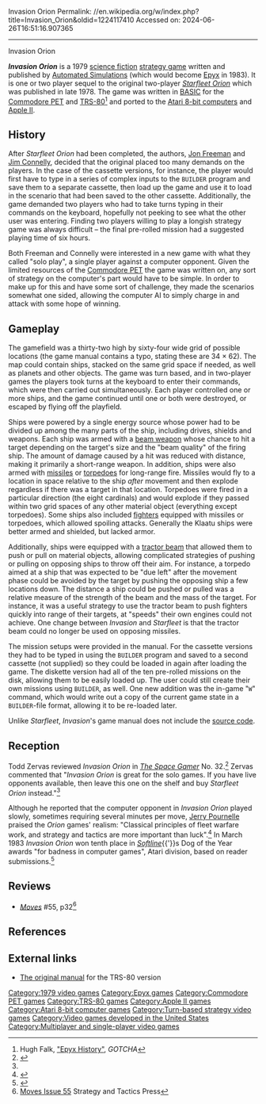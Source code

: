 Invasion Orion
Permalink: //en.wikipedia.org/w/index.php?title=Invasion_Orion&oldid=1224117410
Accessed on: 2024-06-26T16:51:16.907365



------
Invasion Orion
{{Infobox video game
|title  = Invasion Orion
|image = Invasion Orion video game cover art.jpg
|alt = 
|developer = [[Automated Simulations]]
|publisher = Automated Simulations
|designer = [[Jon Freeman (game designer)|Jon Freeman]]<br>Jim Connelley
|released = 1979
|genre = [[Strategy game|Strategy]]
|modes = [[Single-player video game|Single-player]], two-player
|platforms = [[Apple II series|Apple II]], [[Atari 8-bit]], [[Commodore PET|PET]], [[TRS-80]]
}}

'''''Invasion Orion''''' is a 1979 [[science fiction]] [[strategy game]] written and published by [[Automated Simulations]] (which would become [[Epyx]] in 1983). It is one or two player sequel to the original two-player ''[[Starfleet Orion]]'' which was published in late 1978. The game was written in [[BASIC]] for the [[Commodore PET]] and [[TRS-80]]<ref>Hugh Falk, [http://archive.kontek.net/gotcha.classicgaming.gamespy.com/epyx.htm "Epyx History"], ''GOTCHA''</ref> and ported to the [[Atari 8-bit computers]] and [[Apple II series|Apple II]].

==History==
After ''Starfleet Orion'' had been completed, the authors, [[Jon Freeman (game designer)|Jon Freeman]] and [[Jim Connelly]], decided that the original placed too many demands on the players. In the case of the cassette versions, for instance, the player would first have to type in a series of complex inputs to the <code>BUILDER</code> program and save them to a separate cassette, then load up the game and use it to load in the scenario that had been saved to the other cassette. Additionally, the game demanded two players who had to take turns typing in their commands on the keyboard, hopefully not peeking to see what the other user was entering. Finding two players willing to play a longish strategy game was always difficult &ndash; the final pre-rolled mission had a suggested playing time of six hours.{{Citation needed|date=August 2015}}

Both Freeman and Connelly were interested in a new game with what they called "solo play", a single player against a computer opponent. Given the limited resources of the [[Commodore PET]] the game was written on, any sort of strategy on the computer's part would have to be simple. In order to make up for this and have some sort of challenge, they made the scenarios somewhat one sided, allowing the computer AI to simply charge in and attack with some hope of winning.{{Citation needed|date=August 2015}}

==Gameplay==
The gamefield was a thirty-two high by sixty-four wide grid of possible locations (the game manual contains a typo, stating these are 34 × 62). The map could contain ships, stacked on the same grid space if needed, as well as planets and other objects. The game was turn based, and in two-player games the players took turns at the keyboard to enter their commands, which were then carried out simultaneously. Each player controlled one or more ships, and the game continued until one or both were destroyed, or escaped by flying off the playfield.

Ships were powered by a single energy source whose power had to be divided up among the many parts of the ship, including drives, shields and weapons. Each ship was armed with a [[directed-energy weapon|beam weapon]] whose chance to hit a target depending on the target's size and the "beam quality" of the firing ship. The amount of damage caused by a hit was reduced with distance, making it primarily a short-range weapon. In addition, ships were also armed with [[missile]]s or [[torpedo|torpedoes]] for long-range fire. Missiles would fly to a location in space relative to the ship ''after'' movement and then explode regardless if there was a target in that location. Torpedoes were fired in a particular direction (the eight cardinals) and would explode if they passed within two grid spaces of any other material object (everything except torpedoes). Some ships also included [[fighter aircraft|fighter]]s equipped with missiles or torpedoes, which allowed spoiling attacks. Generally the Klaatu ships were better armed and shielded, but lacked armor.

Additionally, ships were equipped with a [[tractor beam]] that allowed them to push or pull on material objects, allowing complicated strategies of pushing or pulling on opposing ships to throw off their aim. For instance, a torpedo aimed at a ship that was expected to be "due left" after the movement phase could be avoided by the target by pushing the opposing ship a few locations down. The distance a ship could be pushed or pulled was a relative measure of the strength of the beam and the mass of the target. For instance, it was a useful strategy to use the tractor beam to push fighters quickly into range of their targets, at "speeds" their own engines could not achieve. One change between ''Invasion'' and ''Starfleet'' is that the tractor beam could no longer be used on opposing missiles.

The mission setups were provided in the manual. For the cassette versions they had to be typed in using the <code>BUILDER</code> program and saved to a second cassette (not supplied) so they could be loaded in again after loading the game. The diskette version had all of the ten pre-rolled missions on the disk, allowing them to be easily loaded up. The user could still create their own missions using <code>BUILDER</code>, as well. One new addition was the in-game "<code>W</code>" command, which would write out a copy of the current game state in a <code>BUILDER</code>-file format, allowing it to be re-loaded later.{{Citation needed|date=August 2015}}

Unlike ''Starfleet'', ''Invasion'''s game manual does not include the [[source code]].{{Citation needed|date=August 2015}}

==Reception==
Todd Zervas reviewed ''Invasion Orion'' in ''[[The Space Gamer]]'' No. 32.<ref name="SG">{{cite journal|last=Zervas|first=Todd |date=October 1980 |title=Capsule Reviews|journal=[[The Space Gamer]]|publisher=[[Steve Jackson Games]]|issue=32|pages=27}}</ref> Zervas commented that "''Invasion Orion'' is great for the solo games. If you have live opponents available, then leave this one on the shelf and buy ''Starfleet Orion'' instead."<ref name="SG"/>

Although he reported that the computer opponent in ''Invasion Orion'' played slowly, sometimes requiring several minutes per move, [[Jerry Pournelle]] praised the ''Orion'' games' realism: "Classical principles of fleet warfare work, and strategy and tactics are more important than luck".<ref name="pournelle198012">{{cite news | url=https://archive.org/stream/byte-magazine-1980-12/1980_12_BYTE_05-12_Adventure#page/n223/mode/2up | title=BASIC, Computer Languages, and Computer Adventures | work=BYTE | date=December 1980 | accessdate=18 October 2013 | author=Pournelle, Jerry | pages=222}}</ref> In March 1983 ''Invasion Orion'' won tenth place in ''[[Softline (magazine)|Softline]]''{{'}}s Dog of the Year awards "for badness in computer games", Atari division, based on reader submissions.<ref name="softline198303">{{cite news | url=http://www.cgwmuseum.org/galleries/index.php?year=1983&pub=6&id=10 | title=Everybody Doesn't Like Something | work=Softline | date=March 1983 | accessdate=28 July 2014 | pages=22–23}}</ref>

==Reviews==
*''[[Moves (magazine)|Moves]]'' #55, p32<ref>[https://strategyandtacticspress.com/library-files/Moves%20Issue55.pdf Moves Issue 55] Strategy and Tactics Press</ref>

==References==
{{reflist}}

==External links==
* [https://archive.org/details/Invasion_Orion_1979_Automated_Simulations The original manual] for the TRS-80 version

[[Category:1979 video games]]
[[Category:Epyx games]]
[[Category:Commodore PET games]]
[[Category:TRS-80 games]]
[[Category:Apple II games]]
[[Category:Atari 8-bit computer games]]
[[Category:Turn-based strategy video games]]
[[Category:Video games developed in the United States]]
[[Category:Multiplayer and single-player video games]]